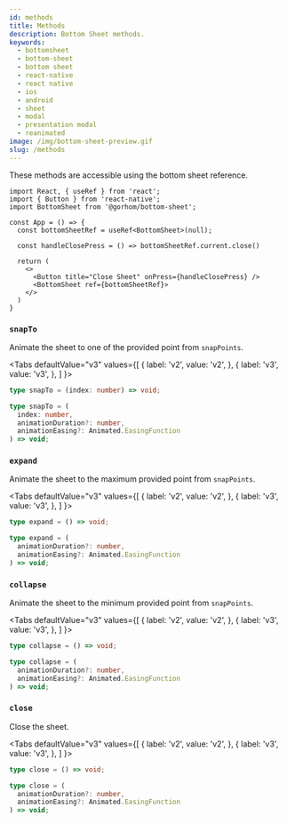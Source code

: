 ```yaml
---
id: methods
title: Methods
description: Bottom Sheet methods.
keywords:
  - bottomsheet
  - bottom-sheet
  - bottom sheet
  - react-native
  - react native
  - ios
  - android
  - sheet
  - modal
  - presentation modal
  - reanimated
image: /img/bottom-sheet-preview.gif
slug: /methods
---
```



These methods are accessible using the bottom sheet reference.

```tsx
import React, { useRef } from 'react';
import { Button } from 'react-native';
import BottomSheet from '@gorhom/bottom-sheet';

const App = () => {
  const bottomSheetRef = useRef<BottomSheet>(null);

  const handleClosePress = () => bottomSheetRef.current.close()

  return (
    <>
      <Button title="Close Sheet" onPress={handleClosePress} />
      <BottomSheet ref={bottomSheetRef}>
    </>
  )
}

```

### `snapTo`

Animate the sheet to one of the provided point from `snapPoints`.

<Tabs
  defaultValue="v3"
  values={[
    { label: 'v2', value: 'v2', },
    { label: 'v3', value: 'v3', },
  ]
}>
<TabItem value="v2">

```ts
type snapTo = (index: number) => void;
```

</TabItem>
<TabItem value="v3">

```ts
type snapTo = (
  index: number,
  animationDuration?: number,
  animationEasing?: Animated.EasingFunction
) => void;
```

</TabItem>
</Tabs>

### `expand`

Animate the sheet to the maximum provided point from `snapPoints`.

<Tabs
  defaultValue="v3"
  values={[
    { label: 'v2', value: 'v2', },
    { label: 'v3', value: 'v3', },
  ]
}>
<TabItem value="v2">

```ts
type expand = () => void;
```

</TabItem>
<TabItem value="v3">

```ts
type expand = (
  animationDuration?: number,
  animationEasing?: Animated.EasingFunction
) => void;
```

</TabItem>
</Tabs>

### `collapse`

Animate the sheet to the minimum provided point from `snapPoints`.

<Tabs
  defaultValue="v3"
  values={[
    { label: 'v2', value: 'v2', },
    { label: 'v3', value: 'v3', },
  ]
}>
<TabItem value="v2">

```ts
type collapse = () => void;
```

</TabItem>
<TabItem value="v3">

```ts
type collapse = (
  animationDuration?: number,
  animationEasing?: Animated.EasingFunction
) => void;
```

</TabItem>
</Tabs>

### `close`

Close the sheet.

<Tabs
  defaultValue="v3"
  values={[
    { label: 'v2', value: 'v2', },
    { label: 'v3', value: 'v3', },
  ]
}>
<TabItem value="v2">

```ts
type close = () => void;
```

</TabItem>
<TabItem value="v3">

```ts
type close = (
  animationDuration?: number,
  animationEasing?: Animated.EasingFunction
) => void;
```

</TabItem>
</Tabs>
